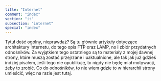 ```yaml
---
title: "Internet"
comment: "index"
section: "it"
subsection: "internet"
special: "index"
---
```


Tytuł dość ogólny, nieprawdaż?  Są tu głównie artykuły dotyczące architektury Internetu, do tego opis FTP oraz LAMP, no i zbiór przydatnych odnośników. Za wyjątkiem tego ostatniego są to materiały z mojej dawnej strony, które muszą zostać przejrzane i uaktualnione, ale tak jak już gdzieś indziej pisałem, jeśli tego nie opublikuję, to nigdy nie będę miał motywacji, żeby to zrobić.  Co do odnośników, to nie wiem gdzie to w hierarchii strony umieścić, więc na razie jest tutaj.
